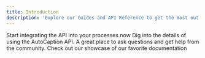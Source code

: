 ```yaml
---
title: Introduction
description: 'Explore our Guides and API Reference to get the most out of AutoCaption.'
---
```


<CardGroup cols={2}>
  <Card
    title="Quick Starter"
    icon="rocket"
    href="https://mintlify.com/docs/settings/global"
  >
    Start integrating the API into your processes now
  </Card>
  <Card
    title="Reference APIs"
    icon="book-open-cover"
    href="https://mintlify.com/docs/api-playground/openapi"
  >
    Dig into the details of using the AutoCaption API.
  </Card>
  <Card
    title="Join Our Discord"
    icon="discord"
    href="https://discord.com/invite/dbWVJWBjC9"
  >
    A great place to ask questions and get help from the community.
  </Card>
  <Card
    title="Get Inspiration"
    icon="stars"
    href="https://mintlify.com/showcase"
  >
    Check out our showcase of our favorite documentation
  </Card>
</CardGroup>
